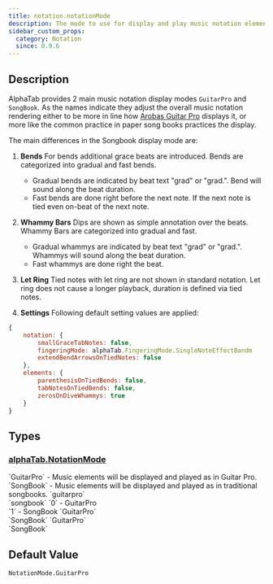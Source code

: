 ```yaml
---
title: notation.notationMode
description: The mode to use for display and play music notation elements.
sidebar_custom_props:
  category: Notation
  since: 0.9.6
---
```


<SinceBadge since="0.9.6" />


## Description
AlphaTab provides 2 main music notation display modes `GuitarPro` and `SongBook`.
As the names indicate they adjust the overall music notation rendering either to be more in line how [Arobas Guitar Pro](https://www.guitar-pro.com) displays it,
or more like the common practice in paper song books practices the display.

The main differences in the Songbook display mode are:

1. **Bends**
For bends additional grace beats are introduced. Bends are categorized into gradual and fast bends.
    * Gradual bends are indicated by beat text "grad" or "grad.". Bend will sound along the beat duration.
    * Fast bends are done right before the next note. If the next note is tied even on-beat of the next note.
2.  **Whammy Bars**
Dips are shown as simple annotation over the beats. Whammy Bars are categorized into gradual and fast.
    * Gradual whammys are indicated by beat text "grad" or "grad.". Whammys will sound along the beat duration.
    * Fast whammys are done right the beat.

3. **Let Ring**
Tied notes with let ring are not shown in standard notation. Let ring does not cause a longer playback, duration is defined via tied notes.

4. **Settings**
Following default setting values are applied:
```js
{
    notation: {
        smallGraceTabNotes: false,
        fingeringMode: alphaTab.FingeringMode.SingleNoteEffectBandm
        extendBendArrowsOnTiedNotes: false
    },
    elements: {
        parenthesisOnTiedBends: false,
        tabNotesOnTiedBends: false,
        zerosOnDiveWhammys: true
    }
}
```

<PropertyDescription showJson={true} />

## Types

<TypeTable>
    <TypeRow name={"alphaTab.NotationMode"} url={"/docs/reference/plain/notationmode.mdx"}/>
</TypeTable>

### [alphaTab.NotationMode](/docs/reference/plain/notationmode.mdx)
<TypeTable>
  <TypeRow type="js" name="alphaTab.NotationMode">
    `GuitarPro` - Music elements will be displayed and played as in Guitar Pro.<br />
    `SongBook` - Music elements will be displayed and played as in traditional songbooks.
  </TypeRow>
  <TypeRow type="json-js-html" name="string">
    `guitarpro`<br />
    `songbook`
  </TypeRow>
  <TypeRow type="json-js-html" name="int">
    `0` - GuitarPro <br />
    `1` - SongBook 
  </TypeRow>
  <TypeRow type="net" name="AlphaTab.NotationMode">
    `GuitarPro`<br />
    `SongBook`
  </TypeRow>
  <TypeRow type="android" name="alphaTab.NotationMode">
    `GuitarPro`<br />
    `SongBook`
  </TypeRow>
</TypeTable>

## Default Value

`NotationMode.GuitarPro`
